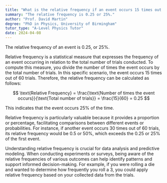 ```yaml
---
title: "What is the relative frequency if an event occurs 15 times out of 60 trials?"
summary: "The relative frequency is 0.25 or 25%."
author: "Prof. David Martin"
degree: "PhD in Physics, University of Birmingham"
tutor_type: "A-Level Physics Tutor"
date: 2024-04-08
---
```


The relative frequency of an event is $0.25$, or $25\%$.

Relative frequency is a statistical measure that expresses the frequency of an event occurring in relation to the total number of trials conducted. To compute this measure, you divide the number of times the event occurs by the total number of trials. In this specific scenario, the event occurs $15$ times out of $60$ trials. Therefore, the relative frequency can be calculated as follows:

$$ 
\text{Relative Frequency} = \frac{\text{Number of times the event occurs}}{\text{Total number of trials}} = \frac{15}{60} = 0.25 
$$

This indicates that the event occurs $25\%$ of the time. 

Relative frequency is particularly valuable because it provides a proportion or percentage, facilitating comparisons between different events or probabilities. For instance, if another event occurs $30$ times out of $60$ trials, its relative frequency would be $0.5$ or $50\%$, which exceeds the $0.25$ or $25\%$ of the first event.

Understanding relative frequency is crucial for data analysis and predictive modeling. When conducting experiments or surveys, being aware of the relative frequencies of various outcomes can help identify patterns and support informed decision-making. For example, if you were rolling a die and wanted to determine how frequently you roll a $3$, you could apply relative frequency based on your collected data from the trials.
    